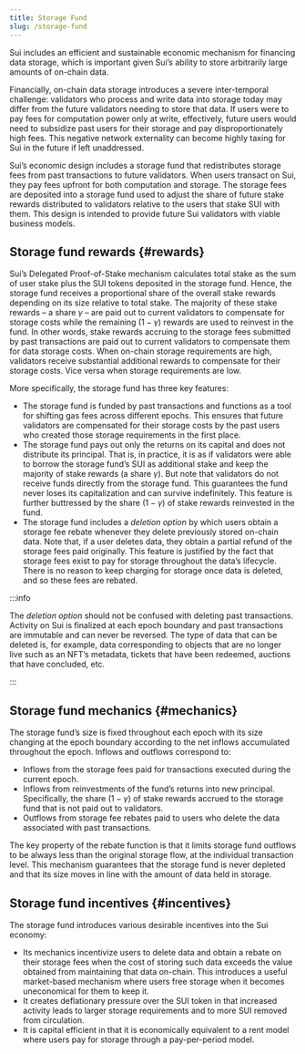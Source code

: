 ```yaml
---
title: Storage Fund
slug: /storage-fund
---
```


Sui includes an efficient and sustainable economic mechanism for financing data storage, which is important given Sui’s ability to store arbitrarily large amounts of on-chain data.

Financially, on-chain data storage introduces a severe inter-temporal challenge: validators who process and write data into storage today may differ from the future validators needing to store that data. If users were to pay fees for computation power only at write, effectively, future users would need to subsidize past users for their storage and pay disproportionately high fees. This negative network externality can become highly taxing for Sui in the future if left unaddressed.

Sui’s economic design includes a storage fund that redistributes storage fees from past transactions to future validators. When users transact on Sui, they pay fees upfront for both computation and storage. The storage fees are deposited into a storage fund used to adjust the share of future stake rewards distributed to validators relative to the users that stake SUI with them. This design is intended to provide future Sui validators with viable business models.

## Storage fund rewards {#rewards}

Sui’s Delegated Proof-of-Stake mechanism calculates total stake as the sum of user stake plus the SUI tokens deposited in the storage fund. Hence, the storage fund receives a proportional share of the overall stake rewards depending on its size relative to total stake. The majority of these stake rewards – a share $\gamma$ – are paid out to current validators to compensate for storage costs while the remaining $(1-\gamma)$ rewards are used to reinvest in the fund. In other words, stake rewards accruing to the storage fees submitted by past transactions are paid out to current validators to compensate them for data storage costs. When on-chain storage requirements are high, validators receive substantial additional rewards to compensate for their storage costs. Vice versa when storage requirements are low.

More specifically, the storage fund has three key features:

- The storage fund is funded by past transactions and functions as a tool for shifting gas fees across different epochs. This ensures that future validators are compensated for their storage costs by the past users who created those storage requirements in the first place.
- The storage fund pays out only the returns on its capital and does not distribute its principal. That is, in practice, it is as if validators were able to borrow the storage fund’s SUI as additional stake and keep the majority of stake rewards (a share $\gamma$). But note that validators do not receive funds directly from the storage fund. This guarantees the fund never loses its capitalization and can survive indefinitely. This feature is further buttressed by the share $(1-\gamma)$ of stake rewards reinvested in the fund.
- The storage fund includes a _deletion option_ by which users obtain a storage fee rebate whenever they delete previously stored on-chain data. Note that, if a user deletes data, they obtain a partial refund of the storage fees paid originally. This feature is justified by the fact that storage fees exist to pay for storage throughout the data’s lifecycle. There is no reason to keep charging for storage once data is deleted, and so these fees are rebated.

:::info

The _deletion option_ should not be confused with deleting past transactions. Activity on Sui is finalized at each epoch boundary and past transactions are immutable and can never be reversed. The type of data that can be deleted is, for example, data corresponding to objects that are no longer live such as an NFT’s metadata, tickets that have been redeemed, auctions that have concluded, etc.

:::

## Storage fund mechanics {#mechanics}

The storage fund’s size is fixed throughout each epoch with its size changing at the epoch boundary according to the net inflows accumulated throughout the epoch. Inflows and outflows correspond to:

- Inflows from the storage fees paid for transactions executed during the current epoch.
- Inflows from reinvestments of the fund’s returns into new principal. Specifically, the share $(1-\gamma)$ of stake rewards accrued to the storage fund that is not paid out to validators.
- Outflows from storage fee rebates paid to users who delete the data associated with past transactions.

The key property of the rebate function is that it limits storage fund outflows to be always less than the original storage flow, at the individual transaction level. This mechanism guarantees that the storage fund is never depleted and that its size moves in line with the amount of data held in storage.

## Storage fund incentives {#incentives}

The storage fund introduces various desirable incentives into the Sui economy:

- Its mechanics incentivize users to delete data and obtain a rebate on their storage fees when the cost of storing such data exceeds the value obtained from maintaining that data on-chain. This introduces a useful market-based mechanism where users free storage when it becomes uneconomical for them to keep it.
- It creates deflationary pressure over the SUI token in that increased activity leads to larger storage requirements and to more SUI removed from circulation.
- It is capital efficient in that it is economically equivalent to a rent model where users pay for storage through a pay-per-period model.

